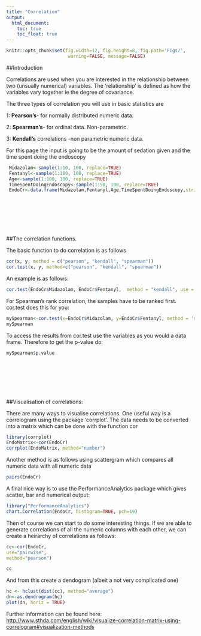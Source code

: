 ```yaml
---
title: "Correlation"
output:
  html_document:
    toc: true
    toc_float: true
---
```

```r
knitr::opts_chunk$set(fig.width=12, fig.height=8, fig.path='Figs/',
                       warning=FALSE, message=FALSE)
```

##Introduction

Correlations are used when you are interested in the relationship between two (unsually numerical) variables. The 'relationship' is defined as how the variables vary together ie the degree of covariance.

The three types of correlation you will use in basic statistics are

 1: **Pearson's**- for normally distributed numeric data.
 
 2: **Spearman's**- for ordinal data. Non-parametric.
 
 3: **Kendall's** correlations -non parametric numeric data.
 

 
 For this page the input is going to be the amount of sedation given and the time spent doing the endoscopy
```r
 Midazolam<-sample(1:10, 100, replace=TRUE)
 Fentanyl<-sample(1:100, 100, replace=TRUE)
 Age<-sample(1:100, 100, replace=TRUE)
 TimeSpentDoingEndoscopy<-sample(1:50, 100, replace=TRUE)
 EndoCr<-data.frame(Midazolam,Fentanyl,Age,TimeSpentDoingEndoscopy,stringsAsFactors=F)
```

<br><br><br><br><br>

##The correlation functions.

 The basic function to do correlation is as follows
```r
cor(x, y, method = c("pearson", "kendall", "spearman"))
cor.test(x, y, method=c("pearson", "kendall", "spearman"))
```

An example is as follows:

```r
cor.test(EndoCr$Midazolam, EndoCr$Fentanyl,  method = "kendall", use = "complete.obs")
```

For Spearman's rank correlation, the samples have to be ranked first. cor.test does this for you:

```r
mySpearman<-cor.test(x=EndoCr$Midazolam, y=EndoCr$Fentanyl, method = 'spearman')
mySpearman
```

To access the results from cor.test use the variables as you would a data frame. Therefore to get the p-value do:

```r
mySpearman$p.value
```

<br><br><br><br><br>

##Visualisation of correlations:

There are many ways to visualise correlations. One useful way is a correlogram using the package 'corrplot'. The data needs to be converted into a matrix which can be done with the function cor

```r
library(corrplot)
EndoMatrix<-cor(EndoCr)
corrplot(EndoMatrix, method="number")
```

Another method is as follows using scattergram which compares all numeric data with all numeric data
```r
pairs(EndoCr)
```


A final nice way is to use the PerformanceAnalytics package which gives scatter, bar and numerical output:

```r
library("PerformanceAnalytics")
chart.Correlation(EndoCr, histogram=TRUE, pch=19)
```

Then of course we can start to do some interesting things. If we are able to generate correlations of all the numeric columns with each other, we can create a heirarchy of correlations as follows:

```r
cc<-cor(EndoCr,
use="pairwise",
method="pearson")

cc

```

And from this create a dendogram (albeit a not very complicated one)
```r

hc <- hclust(dist(cc), method="average")
dn<-as.dendrogram(hc)
plot(dn, horiz = TRUE)
```


 Further information can be found here: <http://www.sthda.com/english/wiki/visualize-correlation-matrix-using-correlogram#visualization-methods>
